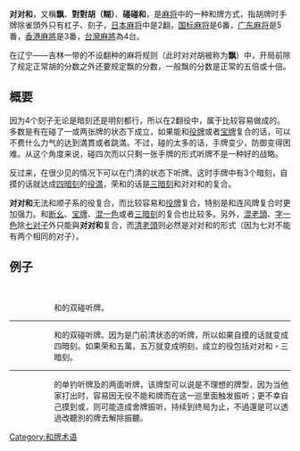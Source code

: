 {{noteTA
|G1=MA}}
{{redirect|對對糊}}
'''对对和'''，又稱'''飘'''、'''對對胡（糊）'''、'''碰碰和'''，是[[麻将|麻将]]中的一种和牌方式，指胡牌时手牌除雀頭外只有杠子、刻子，[[日本麻将|日本麻将]]中是2翻，[[国标麻将|国标麻将]]是6番，[[廣東麻雀|广东麻将]]是5番，[[香港麻將|香港麻將]]是3番，[[台灣麻將|台灣麻將]]為4台。

在辽宁——吉林一带的不设翻种的麻将规则（此时对对胡被称为'''飘'''）中，开局前除了规定正常胡的分数之外还要规定飘的分数，一般飘的分数是正常的五倍或十倍。

== 概要 ==
因为4个刻子无论是暗刻还是明刻都行，所以在2翻役中，属于比较容易做成的。多数是有在碰了一或两张牌的状态下成立，如果能和[[役牌|役牌]]或者[[ドラ_(麻雀)|宝牌]]复合的话，可以不费什么力气的达到満貫或者跳満。不过，碰的太多的话，手牌变少，防御变得困难。从这个角度来说，碰四次而以只剩一张手牌的形式听牌不是一种好的战略。

反过来，在很少见的情况下可以在门清的状态下听牌。这时手牌中有3个暗刻，自摸的话就达成[[四暗刻|四暗刻]]的[[役満|役満]]，荣和的话是[[三暗刻|三暗刻]]和对对和的复合。

'''对对和'''无法和顺子系的役复合，而比较容易和[[役牌|役牌]]复合，特别是和连风牌复合时更加强力。和[[断幺|断幺]]、[[ドラ_(麻雀)|宝牌]]、[[混一色|混一色]]或者[[三暗刻|三暗刻]]的复合也比较多。另外，[[混老頭|混老頭]]、[[字一色|字一色]]除[[七对子|七对子]]外只能與'''对对和'''复合，而[[清老頭|清老頭]]则必然是对对和的形式（因为七对不能有两个相同的对子）。

== 例子 ==
: {{牌画|五萬}}{{牌画|五萬}}{{牌画|八萬}}{{牌画|八萬}}{{牌画|八萬}}{{牌画|西}}{{牌画|西}}   {{牌画|六筒}}{{牌画|六筒|二重横}}{{牌画|六筒}}   {{牌画|八筒}}{{牌画|八筒|横}}{{牌画|八筒}}
:: {{牌画|五萬}}和{{牌画|西}}的双碰听牌。
----
: {{牌画|五萬}}{{牌画|五萬}}{{牌画|八萬}}{{牌画|八萬}}{{牌画|八萬}}{{牌画|二索}}{{牌画|二索}}{{牌画|二索}}{{牌画|三筒}}{{牌画|三筒}}{{牌画|三筒}}{{牌画|西}}{{牌画|西}}
:: {{牌画|西}}和{{牌画|五萬}}的双碰听牌。因为是门前清状态的听牌，所以如果自摸的话就变成四暗刻。如果荣和五萬，五万就变成明刻，成立的役包括对对和・三暗刻。
----
: {{牌画|七萬}}{{牌画|八萬}}{{牌画|八萬}}{{牌画|八萬}}{{spaces|3}}{{牌画|八筒}}{{牌画|八筒|横}}{{牌画|八筒}}{{spaces|3}}{{牌画|一筒|横}}{{牌画|一筒}}{{牌画|一筒}}{{spaces|3}}{{牌画|七索}}{{牌画|七索}}{{牌画|七索|二重横}}
:: {{牌画|七萬}}的单钓听牌及{{牌画|六萬}}{{牌画|九萬}}的两面听牌，该牌型可以说是不理想的牌型，因为当他家打出{{牌画|六萬}}{{牌画|九萬}}时，容易因无役不能和牌而在这一巡里面触发振听；更不幸自己摸到{{牌画|六萬}}或{{牌画|九萬}}，则可能造成舍牌振听，持续到终局为止，不過還是可以透過改聽別的牌去解除振聽。
{{日本麻将}}

[[Category:和牌术语|Category:和牌术语]]